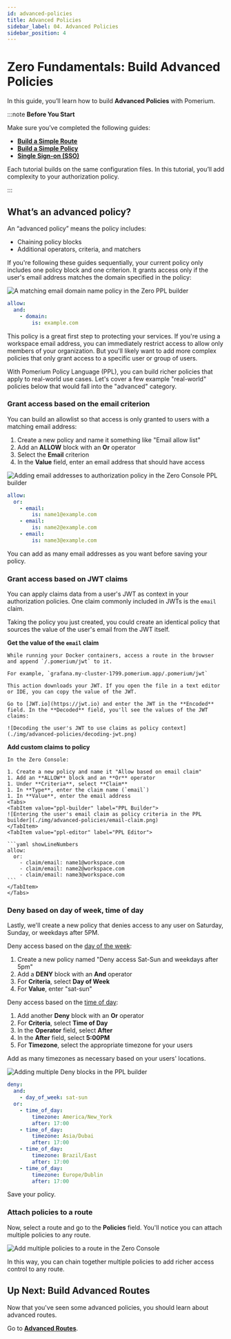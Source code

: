 ```yaml
---
id: advanced-policies
title: Advanced Policies
sidebar_label: 04. Advanced Policies
sidebar_position: 4
---
```



# Zero Fundamentals: Build Advanced Policies

In this guide, you’ll learn how to build **Advanced Policies** with Pomerium.

:::note **Before You Start**

Make sure you’ve completed the following guides:

- [**Build a Simple Route**](/docs/courses/zero-fundamentals/build-routes)
- [**Build a Simple Policy**](/docs/courses/zero-fundamentals/build-policies)
- [**Single Sign-on (SSO)**](/docs/courses/zero-fundamentals/single-sign-on)

Each tutorial builds on the same configuration files. In this tutorial, you’ll add complexity to your authorization policy.

:::

## What’s an advanced policy?

An “advanced policy” means the policy includes:

- Chaining policy blocks
- Additional operators, criteria, and matchers

If you're following these guides sequentially, your current policy only includes one policy block and one criterion. It grants access only if the user's email address matches the domain specified in the policy:

<Tabs>
<TabItem value="ppl-builder" label="PPL Builder">

![A matching email domain name policy in the Zero PPL builder](./img/advanced-policies/matching-domain.png)

</TabItem>
<TabItem value="ppl-editor" label="PPL Editor">

```yaml showLineNumbers
allow:
  and:
    - domain:
        is: example.com
```

</TabItem>
</Tabs>

This policy is a great first step to protecting your services. If you're using a workspace email address, you can immediately restrict access to allow only members of your organization. But you'll likely want to add more complex policies that only grant access to a specific user or group of users.

With Pomerium Policy Language (PPL), you can build richer policies that apply to real-world use cases. Let's cover a few example "real-world" policies below that would fall into the "advanced" category.

### Grant access based on the email criterion

You can build an allowlist so that access is only granted to users with a matching email address:

1. Create a new policy and name it something like "Email allow list"
1. Add an **ALLOW** block with an **Or** operator
1. Select the **Email** criterion
1. In the **Value** field, enter an email address that should have access

<Tabs>
<TabItem value="ppl-builder" label="PPL Builder">

![Adding email addresses to authorization policy in the Zero Console PPL builder](./img/advanced-policies/email-allowlist.png)

</TabItem>
<TabItem value="ppl-editor" label="PPL Editor">

```yaml showLineNumbers
allow:
  or:
    - email:
        is: name1@example.com
    - email:
        is: name2@example.com
    - email:
        is: name3@example.com
```

</TabItem>
</Tabs>

You can add as many email addresses as you want before saving your policy.

### Grant access based on JWT claims

You can apply claims data from a user's JWT as context in your authorization policies. One claim commonly included in JWTs is the `email` claim.

Taking the policy you just created, you could create an identical policy that sources the value of the user's email from the JWT itself.

**Get the value of the `email` claim**

    While running your Docker containers, access a route in the browser and append `/.pomerium/jwt` to it.

    For example, `grafana.my-cluster-1799.pomerium.app/.pomerium/jwt`

    This action downloads your JWT. If you open the file in a text editor or IDE, you can copy the value of the JWT.

    Go to [JWT.io](https://jwt.io) and enter the JWT in the **Encoded** field. In the **Decoded** field, you'll see the values of the JWT claims:

    ![Decoding the user's JWT to use claims as policy context](./img/advanced-policies/decoding-jwt.png)

**Add custom claims to policy**

    In the Zero Console:

    1. Create a new policy and name it "Allow based on email claim"
    1. Add an **ALLOW** block and an **Or** operator
    1. Under **Criteria**, select **Claim**
    1. In **Type**, enter the claim name (`email`)
    1. In **Value**, enter the email address
    <Tabs>
    <TabItem value="ppl-builder" label="PPL Builder">
    ![Entering the user's email claim as policy criteria in the PPL builder](./img/advanced-policies/email-claim.png)
    </TabItem>
    <TabItem value="ppl-editor" label="PPL Editor">

    ```yaml showLineNumbers
    allow:
      or:
        - claim/email: name1@workspace.com
        - claim/email: name2@workspace.com
        - claim/email: name3@workspace.com
    ```
    </TabItem>
    </Tabs>

### Deny based on day of week, time of day

Lastly, we'll create a new policy that denies access to any user on Saturday, Sunday, or weekdays after 5PM.

Deny access based on the [day of the week](/docs/capabilities/ppl#day-of-week-matcher):

1. Create a new policy named "Deny access Sat-Sun and weekdays after 5pm"
1. Add a **DENY** block with an **And** operator
1. For **Criteria**, select **Day of Week**
1. For **Value**, enter "sat-sun"

Deny access based on the [time of day](/docs/capabilities/ppl#time-of-day-matcher):

1. Add another **Deny** block with an **Or** operator
1. For **Criteria**, select **Time of Day**
1. In the **Operator** field, select **After**
1. In the **After** field, select **5:00PM**
1. For **Timezone**, select the appropriate timezone for your users

Add as many timezones as necessary based on your users' locations.

<Tabs>
<TabItem value="ppl-builder" label="PPL Builder">

![Adding multiple Deny blocks in the PPL builder](./img/advanced-policies/multiple-deny-blocks.png)

</TabItem>
<TabItem value="ppl-editor" label="PPL Editor">

```yaml showLineNumbers
deny:
  and:
    - day_of_week: sat-sun
  or:
    - time_of_day:
        timezone: America/New_York
        after: 17:00
    - time_of_day:
        timezone: Asia/Dubai
        after: 17:00
    - time_of_day:
        timezone: Brazil/East
        after: 17:00
    - time_of_day:
        timezone: Europe/Dublin
        after: 17:00
```

</TabItem>
</Tabs>

Save your policy.

### Attach policies to a route

Now, select a route and go to the **Policies** field. You'll notice you can attach multiple policies to any route.

![Add multiple policies to a route in the Zero Console](./img/advanced-policies/multiple-policies.png)

In this way, you can chain together multiple policies to add richer access control to any route.

## Up Next: Build Advanced Routes

Now that you've seen some advanced policies, you should learn about advanced routes.

Go to [**Advanced Routes**](/docs/courses/zero-fundamentals/advanced-routes).
